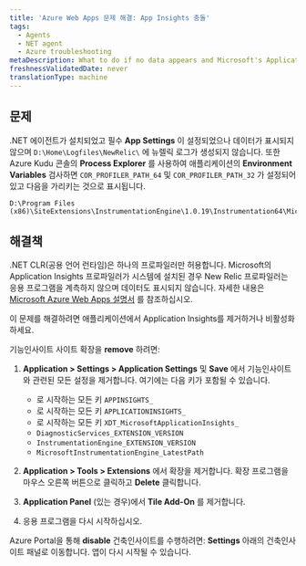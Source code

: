 ```yaml
---
title: 'Azure Web Apps 문제 해결: App Insights 충돌'
tags:
  - Agents
  - NET agent
  - Azure troubleshooting
metaDescription: What to do if no data appears and Microsoft's Application Insights profiler is preventing the New Relic .NET profiler from instrumenting your app.
freshnessValidatedDate: never
translationType: machine
---
```


## 문제

.NET 에이전트가 설치되었고 필수 <DNT>**App Settings**</DNT> 이 설정되었으나 데이터가 표시되지 않으며 `D:\Home\Logfiles\NewRelic\` 에 뉴렐릭 로그가 생성되지 않습니다. 또한 Azure Kudu 콘솔의 <DNT>**Process Explorer**</DNT> 를 사용하여 애플리케이션의 <DNT>**Environment Variables**</DNT> 검사하면 `COR_PROFILER_PATH_64` 및 `COR_PROFILER_PATH_32` 가 설정되어 있고 다음을 가리키는 것으로 표시됩니다.

```
D:\Program Files (x86)\SiteExtensions\InstrumentationEngine\1.0.19\Instrumentation64\MicrosoftInstrumentationEngine_x64.dll
```

## 해결책

.NET CLR(공용 언어 런타임)은 하나의 프로파일러만 허용합니다. Microsoft의 Application Insights 프로파일러가 시스템에 설치된 경우 New Relic 프로파일러는 응용 프로그램을 계측하지 않으며 데이터도 표시되지 않습니다. 자세한 내용은 [Microsoft Azure Web Apps 설명서](https://docs.microsoft.com/en-us/azure/azure-monitor/app/azure-web-apps) 를 참조하십시오.

이 문제를 해결하려면 애플리케이션에서 Application Insights를 제거하거나 비활성화하세요.

기능인사이트 사이트 확장을 <DNT>**remove**</DNT> 하려면:

1. <DNT>**Application > Settings > Application Settings**</DNT> 및 <DNT>**Save**</DNT> 에서 기능인사이트와 관련된 모든 설정을 제거합니다. 여기에는 다음 키가 포함될 수 있습니다.

   * 로 시작하는 모든 키 `APPINSIGHTS_`
   * 로 시작하는 모든 키 `APPLICATIONINSIGHTS_`
   * 로 시작하는 모든 키 `XDT_MicrosoftApplicationInsights_`
   * `DiagnosticServices_EXTENSION_VERSION`
   * `InstrumentationEngine_EXTENSION_VERSION`
   * `MicrosoftInstrumentationEngine_LatestPath`

2. <DNT>**Application > Tools > Extensions**</DNT> 에서 확장을 제거합니다. 확장 프로그램을 마우스 오른쪽 버튼으로 클릭하고 <DNT>**Delete**</DNT> 클릭합니다.

3. <DNT>**Application Panel**</DNT> (있는 경우)에서 <DNT>**Tile Add-On**</DNT> 를 제거합니다.

4. 응용 프로그램을 다시 시작하십시오.

Azure Portal을 통해 <DNT>**disable**</DNT> 건축인사이트를 수행하려면: <DNT>**Settings**</DNT> 아래의 건축인사이트 패널로 이동합니다. 앱이 다시 시작될 수 있습니다.
